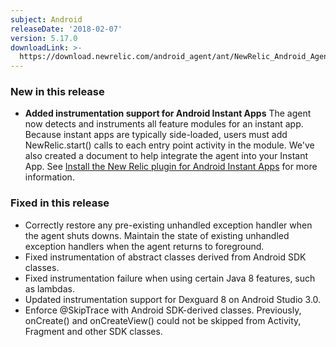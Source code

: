 ```yaml
---
subject: Android
releaseDate: '2018-02-07'
version: 5.17.0
downloadLink: >-
  https://download.newrelic.com/android_agent/ant/NewRelic_Android_Agent_5.17.0.zip
---
```


### New in this release

* **Added instrumentation support for Android Instant Apps**
  The agent now detects and instruments all feature modules for an instant app. Because instant apps are typically side-loaded, users must add NewRelic.start() calls to each entry point activity in the module. We've also created a document to help integrate the agent into your Instant App. See [Install the New Relic plugin for Android Instant Apps](https://docs.newrelic.com/docs/mobile-monitoring/new-relic-mobile-android/install-configure/install-new-relic-plugin-android-instant-apps) for more information.

### Fixed in this release

* Correctly restore any pre-existing unhandled exception handler when the agent shuts downs. Maintain the state of existing unhandled exception handlers when the agent returns to foreground.
* Fixed instrumentation of abstract classes derived from Android SDK classes.
* Fixed instrumentation failure when using certain Java 8 features, such as lambdas.
* Updated instrumentation support for Dexguard 8 on Android Studio 3.0.
* Enforce @SkipTrace with Android SDK-derived classes. Previously, onCreate() and onCreateView() could not be skipped from Activity, Fragment and other SDK classes.
